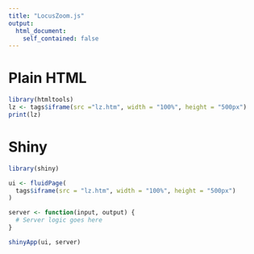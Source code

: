 ```yaml
---
title: "LocusZoom.js"
output:
  html_document:
    self_contained: false
---
```


# Plain HTML

```r
library(htmltools)
lz <- tags$iframe(src ="lz.htm", width = "100%", height = "500px")
print(lz)
```

# Shiny

```r
library(shiny)

ui <- fluidPage(
  tags$iframe(src = "lz.htm", width = "100%", height = "500px")
)

server <- function(input, output) {
  # Server logic goes here
}

shinyApp(ui, server)
```
